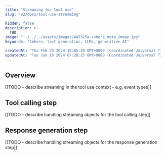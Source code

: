 ```yaml
---
title: "Streaming for tool use"
slug: "v2/docs/tool-use-streaming"

hidden: false 
description: >-
  TBD
image: "../../../assets/images/4a5325a-cohere_meta_image.jpg"  
keywords: "Cohere, text generation, LLMs, generative AI"

createdAt: "Thu Feb 29 2024 18:05:29 GMT+0000 (Coordinated Universal Time)"
updatedAt: "Tue Jun 18 2024 07:20:15 GMT+0000 (Coordinated Universal Time)"
---
```

## Overview
[[TODO - describe streaming in the tool use context - e.g. event types]]

## Tool calling step
[[TODO - describe handling streaming objects for the tool calling step]]

## Response generation step
[[TODO - describe handling streaming objects for the response generation step]]